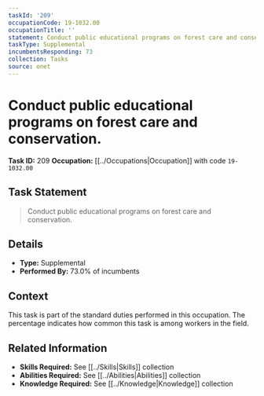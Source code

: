```yaml
---
taskId: '209'
occupationCode: 19-1032.00
occupationTitle: ''
statement: Conduct public educational programs on forest care and conservation.
taskType: Supplemental
incumbentsResponding: 73
collection: Tasks
source: onet
---
```

# Conduct public educational programs on forest care and conservation.

**Task ID:** 209
**Occupation:** [[../Occupations|Occupation]] with code `19-1032.00`

## Task Statement

> Conduct public educational programs on forest care and conservation.

## Details

- **Type:** Supplemental
- **Performed By:** 73.0% of incumbents

## Context

This task is part of the standard duties performed in this occupation. The percentage indicates how common this task is among workers in the field.

## Related Information

- **Skills Required:** See [[../Skills|Skills]] collection
- **Abilities Required:** See [[../Abilities|Abilities]] collection
- **Knowledge Required:** See [[../Knowledge|Knowledge]] collection
